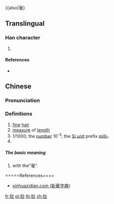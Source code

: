 {{also|毫}
==Translingual==

===Han character===
{{Han char|rn=82|rad=毛|as=03|sn=7|four=|canj=HUF,XHUF|ids=⿺毛小}}

# {{defn|Han|sort=毛03}}

====References====
* {{Han ref|kx=0592.061|hdz=31995.041|uh=6BDC|ud=27612}}

==Chinese==
{{zh-forms}}
{{zh-see|毫|v}}

===Pronunciation===
{{zh-pron
|m=háo
|c=
|mc=y
|oc=y
|ma=y
|cat=n,num,pref
}}

===Definitions===
# [[fine]] [[hair]]
# [[measure]] of [[length]]
# 1/1000; the [[number]] 10<sup>-3</sup>; the [[Appendix:SI units|SI unit]] prefix [[milli-]]
# {{rfdef|lang=zh}}

=====The basic meaning=====
# with the"毫".

=====References====
* [http://zidian.aies.cn/?id=MjA4NjA= xinhuazidian.com (新華字典)]

[[fr:毜]]
[[pl:毜]]
[[th:毜]]
[[zh:毜]]